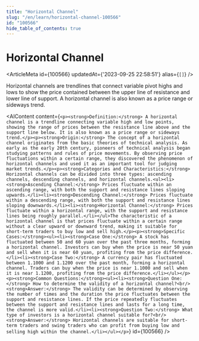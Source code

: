 ```yaml
---
title: "Horizontal Channel"
slug: "/en/learn/horizontal-channel-100566"
id: "100566"
hide_table_of_contents: true
---
```



# Horizontal Channel

<ArticleMeta id={100566} updatedAt={'2023-09-25 22:58:51'} alias={`[]`} />
<div className='border-solid border-b border-t-0 my-4 border-[var(--ifm-color-gray-300)]' />

Horizontal channels are trendlines that connect variable pivot highs and lows to show the price contained between the upper line of resistance and lower line of support. A horizontal channel is also known as a price range or sideways trend.

<AIContent content={`<p><strong>Definition:</strong> A horizontal channel is a trendline connecting variable high and low points, showing the range of prices between the resistance line above and the support line below. It is also known as a price range or sideways trend.</p><p><strong>Origin:</strong> The concept of a horizontal channel originates from the basic theories of technical analysis. As early as the early 20th century, pioneers of technical analysis began studying patterns and rules of price movements. By observing price fluctuations within a certain range, they discovered the phenomenon of horizontal channels and used it as an important tool for judging market trends.</p><p><strong>Categories and Characteristics:</strong> Horizontal channels can be divided into three types: ascending channels, descending channels, and horizontal channels.<ul><li><strong>Ascending Channel:</strong> Prices fluctuate within an ascending range, with both the support and resistance lines sloping upwards.</li><li><strong>Descending Channel:</strong> Prices fluctuate within a descending range, with both the support and resistance lines sloping downwards.</li><li><strong>Horizontal Channel:</strong> Prices fluctuate within a horizontal range, with the support and resistance lines being roughly parallel.</li></ul>The characteristic of a horizontal channel is that prices fluctuate within a certain range without a clear upward or downward trend, making it suitable for short-term traders to buy low and sell high.</p><p><strong>Specific Cases:</strong><ul><li><strong>Case One:</strong> A stock has fluctuated between 50 and 60 yuan over the past three months, forming a horizontal channel. Investors can buy when the price is near 50 yuan and sell when it is near 60 yuan, profiting from the price difference.</li><li><strong>Case Two:</strong> A currency pair has fluctuated between 1.1000 and 1.1200 over the past month, forming a horizontal channel. Traders can buy when the price is near 1.1000 and sell when it is near 1.1200, profiting from the price difference.</li></ul></p><p><strong>Common Questions:</strong><ul><li><strong>Question One:</strong> How to determine the validity of a horizontal channel?<br/><strong>Answer:</strong> The validity can be determined by observing the number of times and the duration the price fluctuates between the support and resistance lines. If the price repeatedly fluctuates between the support and resistance lines and lasts for a long time, the channel is more valid.</li><li><strong>Question Two:</strong> What type of investors is a horizontal channel suitable for?<br/><strong>Answer:</strong> Horizontal channels are suitable for short-term traders and swing traders who can profit from buying low and selling high within the channel.</li></ul></p>`} id={100566} />
